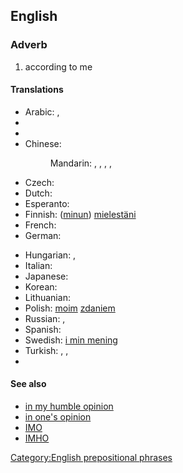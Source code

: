 ==English==

===Adverb===
{{infl|en|adverb|head=[[in]] [[my]] [[opinion]]}}

# according to me

====Translations====
{{trans-top|according to me}}
* Arabic: {{t|ar|في رأيي|tr=fi raa'i}}, {{t|ar|لرأي|tr=li-raa'i}}
* {{trreq|Armenian}}
* {{trreq|Bulgarian}}
* Chinese:
*: Mandarin: {{t|cmn|對我來說|sc=Hani}}, {{t|cmn|对我来说|tr=duì wǒ lái shuō|sc=Hani}}, {{t|cmn|依我看|tr=yī wǒ kàn|sc=Hani}}, {{t|cmn|在我看來|sc=Hani}}, {{t|cmn|在我看来|tr=zài wǒ kàn lái|sc=Hani}}
* Czech: {{t|cs|podle mého mínění}}
* Dutch: {{t|nl|naar mijn mening}}
* Esperanto: {{t|eo|miaopinie|xs=Esperanto}}
* Finnish: ([[minun]]) [[mielestäni]]
* French: {{t|fr|à mon avis}}
* German: {{t-|de|meiner Meinung nach}}
{{trans-mid}}
* Hungarian: {{t|hu|véleményem szerint}}, {{t-|hu|szerintem}}
* Italian: {{t|it|secondo me}}
* Japanese: {{t|ja|私見では|tr=しけんでは, shiken dewa}}
* Korean: {{t|ko|내 생각엔|sc=Kore}}
* Lithuanian: {{t-|lt|mano nuomone|xs=Lithuanian}}
* Polish: [[mój|moim]] [[zdanie]]m
* Russian: {{t+|ru|по-моему|tr=po-mójemu}}, {{t|ru|по моему мнению|tr=po mojemú mnéniju}}
* Spanish: {{t|es|en mi opinión}}
* Swedish: [[i min mening]]
* Turkish: {{t|tr|bence}},  {{t|tr|bana göre}},  {{t|tr|fikrimce}}
* {{trreq|Vietnamese}}
{{trans-bottom}}

====See also====
* [[in my humble opinion]]
* [[in one's opinion]]
* [[IMO]]
* [[IMHO]]

[[Category:English prepositional phrases]]